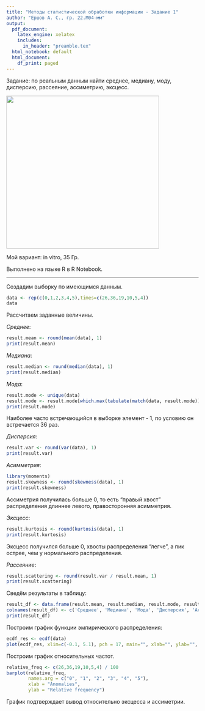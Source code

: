```yaml
---
title: "Методы статистической обработки информации - Задание 1"
author: "Ершов А. С., гр. 22.М04-мм"
output:
  pdf_document:
    latex_engine: xelatex
    includes:
      in_header: "preamble.tex"
  html_notebook: default
  html_document:
    df_print: paged
---
```


Задание: по реальным данным найти среднее, медиану, моду, дисперсию, рассеяние, ассиметрию, эксцесс.

![](tasks.png){width="400px"}

Мой вариант: in vitro, 35 Гр.

Выполнено на языке R в R Notebook.

---

Создадим выборку по имеющимся данным.

```r
data <- rep(c(0,1,2,3,4,5),times=c(26,36,19,10,5,4))
data
```

Рассчитаем заданные величины.

*Среднее*:
```r
result.mean <- round(mean(data), 1)
print(result.mean)
```
*Медиана*:
```r
result.median <- round(median(data), 1)
print(result.median)
```
*Мода*:
```r
result.mode <- unique(data)
result.mode <- result.mode[which.max(tabulate(match(data, result.mode)))]
print(result.mode)
```
Наиболее часто встречающийся в выборке элемент - 1, по условию он встречается 36 раз.

*Дисперсия*:
```r
result.var <- round(var(data), 1)
print(result.var)
```
*Асимметрия*:
```r
library(moments)
result.skewness <- round(skewness(data), 1)
print(result.skewness)
```
Ассиметрия получилась больше 0, то есть "правый хвост" распределения длиннее левого, правосторонняя асимметрия.

*Эксцесс*:
```r
result.kurtosis <- round(kurtosis(data), 1)
print(result.kurtosis)
```
Эксцесс получился больше 0, хвосты распределения "легче", а пик острее, чем у нормального распределения.

*Рассеяние*:
```r
result.scattering <- round(result.var / result.mean, 1)
print(result.scattering)
```

Сведём результаты в таблицу:
```r
result_df <- data.frame(result.mean, result.median, result.mode, result.var, result.skewness, result.kurtosis, result.scattering)
colnames(result_df) <- c('Среднее', 'Медиана', 'Мода', 'Дисперсия', 'Асимметрия', 'Эксцесс', 'Рассеяние')
print(result_df)
```

Построим график функции эмпирического распределения:
```r
ecdf_res <- ecdf(data) 
plot(ecdf_res, xlim=c(-0.1, 5.1), pch = 17, main="", xlab="", ylab="", col="blue")
```
Построим график относительных частот.
```r
relative_freq <- c(26,36,19,10,5,4) / 100
barplot(relative_freq,
        names.arg = c("0", "1", "2", "3", "4", "5"),
        xlab = "Anomalies",
        ylab = "Relative frequency")
```
График подтверждает вывод относительно эксцесса и ассиметрии.